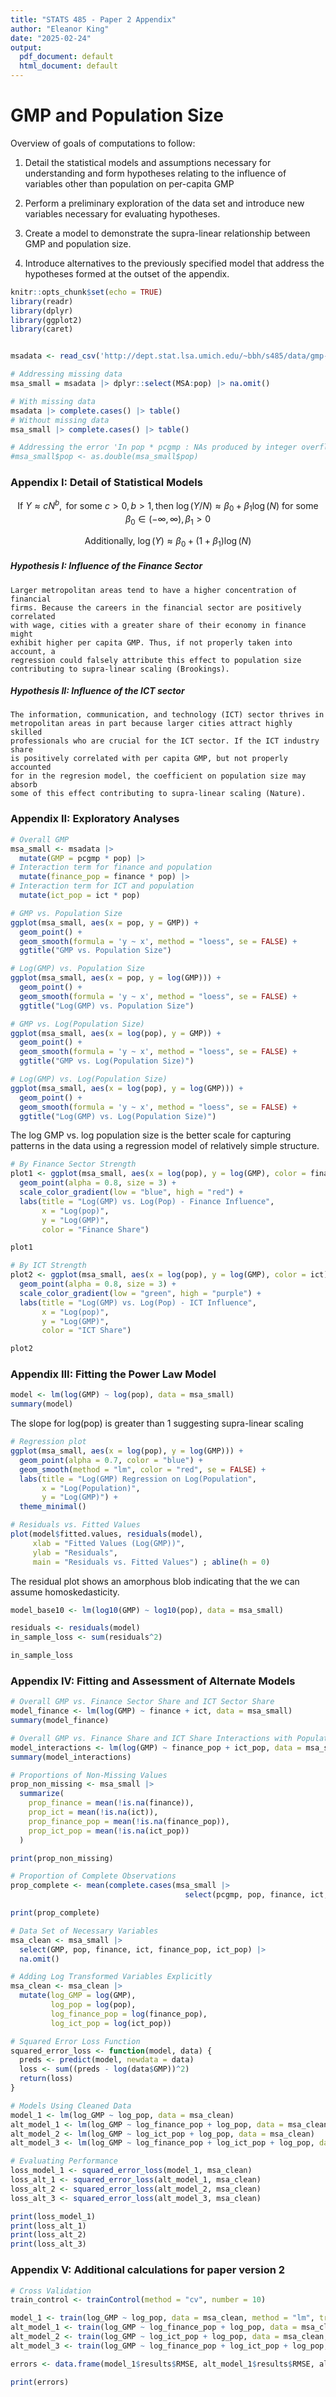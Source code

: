 ```yaml
---
title: "STATS 485 - Paper 2 Appendix"
author: "Eleanor King"
date: "2025-02-24"
output:
  pdf_document: default
  html_document: default
---
```


# GMP and Population Size

Overview of goals of computations to follow: 

1. Detail the statistical models and assumptions necessary for understanding and form hypotheses relating to the influence of variables other than population on per-capita GMP

2. Perform a preliminary exploration of the data set and introduce new variables necessary for evaluating hypotheses. 

3. Create a model to demonstrate the supra-linear relationship between GMP and population size. 

4. Introduce alternatives to the previously specified model that address the hypotheses formed at the outset of the appendix. 

```r
knitr::opts_chunk$set(echo = TRUE)
library(readr)
library(dplyr)
library(ggplot2)
library(caret)


msadata <- read_csv('http://dept.stat.lsa.umich.edu/~bbh/s485/data/gmp-2006-all.csv')

# Addressing missing data
msa_small = msadata |> dplyr::select(MSA:pop) |> na.omit()

# With missing data
msadata |> complete.cases() |> table()
# Without missing data
msa_small |> complete.cases() |> table()

# Addressing the error 'In pop * pcgmp : NAs produced by integer overflow'
#msa_small$pop <- as.double(msa_small$pop)
```


### Appendix I: Detail of Statistical Models


$$\text{If } Y \approx cN^b, \text{ for some } c > 0, b > 1, \text{then } \log(Y/N) 
\approx \beta_0 + \beta_1\log(N) \text{ for some } \beta_0 \in (-\infty, \infty),
\beta_1 > 0$$

$$\text{ Additionally, } \log(Y) \approx \beta_0 + (1 + \beta_1)\log(N)$$

##### Hypothesis I: Influence of the Finance Sector 
          
    Larger metropolitan areas tend to have a higher concentration of financial 
    firms. Because the careers in the financial sector are positively correlated 
    with wage, cities with a greater share of their economy in finance might 
    exhibit higher per capita GMP. Thus, if not properly taken into account, a 
    regression could falsely attribute this effect to population size 
    contributing to supra-linear scaling (Brookings). 

##### Hypothesis II: Influence of the ICT sector

    The information, communication, and technology (ICT) sector thrives in 
    metropolitan areas in part because larger cities attract highly skilled 
    professionals who are crucial for the ICT sector. If the ICT industry share 
    is positively correlated with per capita GMP, but not properly accounted 
    for in the regresion model, the coefficient on population size may absorb 
    some of this effect contributing to supra-linear scaling (Nature).

### Appendix II: Exploratory Analyses

```r
# Overall GMP
msa_small <- msadata |> 
  mutate(GMP = pcgmp * pop) |>
# Interaction term for finance and population
  mutate(finance_pop = finance * pop) |>
# Interaction term for ICT and population
  mutate(ict_pop = ict * pop)

# GMP vs. Population Size
ggplot(msa_small, aes(x = pop, y = GMP)) +
  geom_point() + 
  geom_smooth(formula = 'y ~ x', method = "loess", se = FALSE) +
  ggtitle("GMP vs. Population Size")

# Log(GMP) vs. Population Size
ggplot(msa_small, aes(x = pop, y = log(GMP))) +
  geom_point() + 
  geom_smooth(formula = 'y ~ x', method = "loess", se = FALSE) +
  ggtitle("Log(GMP) vs. Population Size")

# GMP vs. Log(Population Size)
ggplot(msa_small, aes(x = log(pop), y = GMP)) +
  geom_point() + 
  geom_smooth(formula = 'y ~ x', method = "loess", se = FALSE) +
  ggtitle("GMP vs. Log(Population Size)")

# Log(GMP) vs. Log(Population Size)
ggplot(msa_small, aes(x = log(pop), y = log(GMP))) +
  geom_point() + 
  geom_smooth(formula = 'y ~ x', method = "loess", se = FALSE) +
  ggtitle("Log(GMP) vs. Log(Population Size)")

```

The log GMP vs. log population size is the better scale for capturing patterns in the data using a regression model of relatively simple structure. 

```r
# By Finance Sector Strength
plot1 <- ggplot(msa_small, aes(x = log(pop), y = log(GMP), color = finance)) +
  geom_point(alpha = 0.8, size = 3) +
  scale_color_gradient(low = "blue", high = "red") +
  labs(title = "Log(GMP) vs. Log(Pop) - Finance Influence",
       x = "Log(pop)",
       y = "Log(GMP)",
       color = "Finance Share")

plot1

# By ICT Strength
plot2 <- ggplot(msa_small, aes(x = log(pop), y = log(GMP), color = ict)) +
  geom_point(alpha = 0.8, size = 3) +
  scale_color_gradient(low = "green", high = "purple") +
  labs(title = "Log(GMP) vs. Log(Pop) - ICT Influence",
       x = "Log(pop)",
       y = "Log(GMP)",
       color = "ICT Share")

plot2
```

### Appendix III: Fitting the Power Law Model

```r
model <- lm(log(GMP) ~ log(pop), data = msa_small)
summary(model)
```
The slope for log(pop) is greater than 1 suggesting supra-linear scaling

```r
# Regression plot
ggplot(msa_small, aes(x = log(pop), y = log(GMP))) +
  geom_point(alpha = 0.7, color = "blue") +
  geom_smooth(method = "lm", color = "red", se = FALSE) +
  labs(title = "Log(GMP) Regression on Log(Population",
       x = "Log(Population)",
       y = "Log(GMP)") + 
  theme_minimal()

# Residuals vs. Fitted Values
plot(model$fitted.values, residuals(model),
     xlab = "Fitted Values (Log(GMP))",
     ylab = "Residuals",
     main = "Residuals vs. Fitted Values") ; abline(h = 0)
```
The residual plot shows an amorphous blob indicating that the we can assume homoskedasticity.

```r
model_base10 <- lm(log10(GMP) ~ log10(pop), data = msa_small)

residuals <- residuals(model)
in_sample_loss <- sum(residuals^2)

in_sample_loss
```

### Appendix IV: Fitting and Assessment of Alternate Models

```r
# Overall GMP vs. Finance Sector Share and ICT Sector Share
model_finance <- lm(log(GMP) ~ finance + ict, data = msa_small)
summary(model_finance)

# Overall GMP vs. Finance Share and ICT Share Interactions with Population
model_interactions <- lm(log(GMP) ~ finance_pop + ict_pop, data = msa_small)
summary(model_interactions)
```

```r
# Proportions of Non-Missing Values
prop_non_missing <- msa_small |>
  summarize(
    prop_finance = mean(!is.na(finance)),
    prop_ict = mean(!is.na(ict)),
    prop_finance_pop = mean(!is.na(finance_pop)),
    prop_ict_pop = mean(!is.na(ict_pop))
  )

print(prop_non_missing)

# Proportion of Complete Observations
prop_complete <- mean(complete.cases(msa_small |> 
                                       select(pcgmp, pop, finance, ict, finance_pop, ict_pop)))

print(prop_complete)

# Data Set of Necessary Variables
msa_clean <- msa_small |> 
  select(GMP, pop, finance, ict, finance_pop, ict_pop) |>
  na.omit()

# Adding Log Transformed Variables Explicitly
msa_clean <- msa_clean |>
  mutate(log_GMP = log(GMP),
         log_pop = log(pop),
         log_finance_pop = log(finance_pop),
         log_ict_pop = log(ict_pop))

# Squared Error Loss Function
squared_error_loss <- function(model, data) {
  preds <- predict(model, newdata = data)
  loss <- sum((preds - log(data$GMP))^2)
  return(loss)
}

# Models Using Cleaned Data
model_1 <- lm(log_GMP ~ log_pop, data = msa_clean)
alt_model_1 <- lm(log_GMP ~ log_finance_pop + log_pop, data = msa_clean)
alt_model_2 <- lm(log_GMP ~ log_ict_pop + log_pop, data = msa_clean)
alt_model_3 <- lm(log_GMP ~ log_finance_pop + log_ict_pop + log_pop, data = msa_clean)

# Evaluating Performance
loss_model_1 <- squared_error_loss(model_1, msa_clean)
loss_alt_1 <- squared_error_loss(alt_model_1, msa_clean)
loss_alt_2 <- squared_error_loss(alt_model_2, msa_clean)
loss_alt_3 <- squared_error_loss(alt_model_3, msa_clean)

print(loss_model_1)
print(loss_alt_1)
print(loss_alt_2)
print(loss_alt_3)

```

### Appendix V: Additional calculations for paper version 2

```r
# Cross Validation
train_control <- trainControl(method = "cv", number = 10)

model_1 <- train(log_GMP ~ log_pop, data = msa_clean, method = "lm", trControl = train_control)
alt_model_1 <- train(log_GMP ~ log_finance_pop + log_pop, data = msa_clean, method = "lm", trControl = train_control)
alt_model_2 <- train(log_GMP ~ log_ict_pop + log_pop, data = msa_clean, method = "lm", trControl = train_control)
alt_model_3 <- train(log_GMP ~ log_finance_pop + log_ict_pop + log_pop, data = msa_clean, method = "lm", trControl = train_control)

errors <- data.frame(model_1$results$RMSE, alt_model_1$results$RMSE, alt_model_2$results$RMSE, alt_model_3$results$RMSE)

print(errors)
```